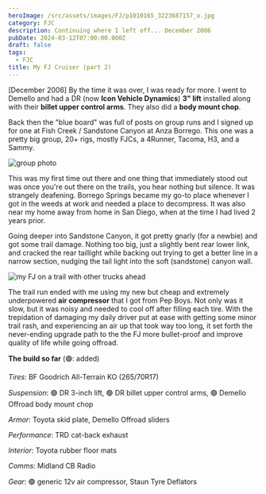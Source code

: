 ```yaml
---
heroImage: /src/assets/images/FJ/p1010165_3223687157_o.jpg
category: FJC
description: Continuing where I left off... December 2006
pubDate: 2024-03-12T07:00:00.000Z
draft: false
tags:
  - FJC
title: My FJ Cruiser (part 2)
---
```



\[December 2006] By the time it was over, I was ready for more. I went to Demello and had a DR (now **Icon Vehicle Dynamics**) **3" lift** installed along with their **billet upper control arms**. They also did a **body mount chop**.

Back then the "blue board" was full of posts on group runs and I signed up for one at Fish Creek / Sandstone Canyon at Anza Borrego. This one was a pretty big group, 20+ rigs, mostly FJCs, a 4Runner, Tacoma, H3, and a Sammy.

<Image src={image1} alt='group photo' />

This was my first time out there and one thing that immediately stood out was once you're out there on the trails, you hear nothing but silence. It was strangely deafening. Borrego Springs became my go-to place whenever I got in the weeds at work and needed a place to decompress. It was also near my home away from home in San Diego, when at the time I had lived 2 years prior.

Going deeper into Sandstone Canyon, it got pretty gnarly (for a newbie) and got some trail damage. Nothing too big, just a slightly bent rear lower link, and cracked the rear taillight while backing out trying to get a better line in a narrow section, nudging the tail light into the soft (sandstone) canyon wall.

<Image src={image2} alt='my FJ on a trail with other trucks ahead' />

The trail run ended with me using my new but cheap and extremely underpowered **air compressor** that I got from Pep Boys. Not only was it slow, but it was noisy and needed to cool off after filling each tire. With the trepidation of damaging my daily driver put at ease with getting some minor trail rash, and experiencing an air up that took way too long, it set forth the never-ending upgrade path to the the FJ more bullet-proof and improve quality of life while going offroad.

**The build so far** (🟢: added)

_Tires_: BF Goodrich All-Terrain KO (265/70R17)

_Suspension_: 🟢 DR 3-inch lift, 🟢 DR billet upper control arms, 🟢 Demello Offroad body mount chop

_Armor_: Toyota skid plate, Demello Offroad sliders

_Performance_: TRD cat-back exhaust

_Interior_: Toyota rubber floor mats

_Comms_: Midland CB Radio

_Gear_: 🟢 generic 12v air compressor, Staun Tyre Deflators
